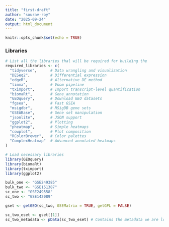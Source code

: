 ```yaml
---
title: "first-draft"
author: "sourav-roy"
date: "2025-09-24"
output: html_document
---
```


```r
knitr::opts_chunk$set(echo = TRUE)
```

### Libraries

```r

# List all the libraries thal will be required for building the 
required_libraries <- c(
  "tidyverse",      # Data wrangling and visualization
  "DESeq2",         # Differential expression
  "edgeR",          # Alternative DE method
  "limma",          # Voom pipeline
  "tximport",       # Import transcript-level quantification
  "biomaRt",        # Gene annotation
  "GEOquery",       # Download GEO datasets
  "fgsea",          # Fast GSEA
  "msigdbr",        # MSigDB gene sets
  "GSEABase",       # Gene set manipulation
  "jsonlite",       # JSON support
  "ggplot2",        # Plotting
  "pheatmap",       # Simple heatmaps
  "cowplot",        # Plot composition
  "RColorBrewer",   # Color palettes
  "ComplexHeatmap"  # Advanced annotated heatmaps
)

# Load necessary libraries
library(GEOquery)
library(biomaRt)
library(tximport)
library(ggplot2)
```


```r
bulk_one <- "GSE249385"
bulk_two <- "GSE151387"
sc_one <- "GSE249558"
sc_two <- "GSE142089"

gset <- getGEO(sc_two, GSEMatrix = TRUE, getGPL = FALSE)
```


```r
sc_two_eset <- gset[[1]]
sc_two_metadata <- pData(sc_two_eset) # Contains the metadata we are looking for to identify the EpCam cells
```


